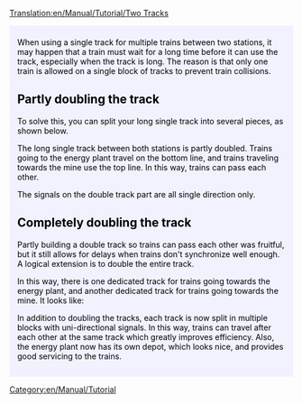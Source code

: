 [[Translation:en/Manual/Tutorial/Two Tracks]]
{{ru/Перевод|en/Manual/Tutorial/Two Tracks|0}}

{{en/Tabs|2|2
|en/Manual/Tutorial/Two Platforms|1. Two Platforms<!--
-->|en/Manual/Tutorial/Two Tracks|2. Two Tracks}}
<div style="padding:.5em 1em 1em 1em; border-top:none; background-color:#f1f2fe; color:#000;">
{{ru/Manual/Tutorial/Учебник}}
When using a single track for multiple trains between two stations, it may happen that a train must wait for a long time before it can use the track, especially when the track is long.
The reason is that only one train is allowed on a single block of tracks to prevent train collisions.

== Partly doubling the track ==
To solve this, you can split your long single track into several pieces, as shown below.
{{en/Phototable|[[File:en/Manual/Tutorial/PartlyDoubleTracks.png|400px]]|Partly doubling the track.|none}}

The long single track between both stations is partly doubled. Trains going to the energy plant travel on the bottom line, and trains traveling towards the mine use the top line. In this way, trains can pass each other.

The signals on the double track part are all single direction only.

== Completely doubling the track ==
Partly building a double track so trains can pass each other was fruitful, but it still allows for delays when trains don't synchronize well enough. A logical extension is to double the entire track.
{{en/Phototable|[[File:en/Manual/Tutorial/FullyDoubleTracks.png|400px]]|Completely doubling the track.|none}}

In this way, there is one dedicated track for trains going towards the energy plant, and another dedicated track for trains going towards the mine. It looks like:

In addition to doubling the tracks, each track is now split in multiple blocks with uni-directional signals. In this way, trains can travel after each other at the same track which greatly improves efficiency. Also, the energy plant now has its own depot, which looks nice, and provides good servicing to the trains.

</div>
[[Category:en/Manual/Tutorial]]